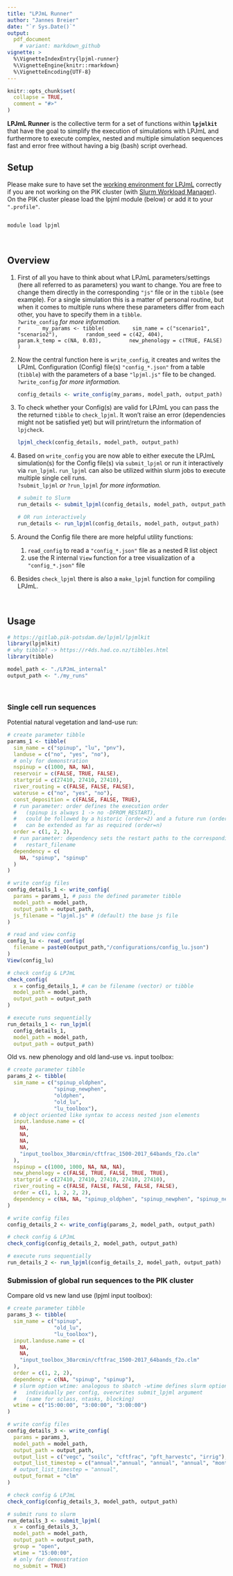 ```yaml
---
title: "LPJmL Runner"
author: "Jannes Breier"
date: "`r Sys.Date()`"
output:
  pdf_document
    # variant: markdown_github
vignette: >
  %\VignetteIndexEntry{lpjml-runner}
  %\VignetteEngine{knitr::rmarkdown}
  %\VignetteEncoding{UTF-8}
---
```


```r
knitr::opts_chunk$set(
  collapse = TRUE,
  comment = "#>"
)
```

**LPJmL Runner** is the collective term for a set of functions within **`lpjmlkit`**
that have the goal to simplify the execution of simulations with LPJmL
and furthermore to execute complex, nested and multiple simulation sequences
fast and error free without having a big (bash) script overhead.
\newline


## Setup

Please make sure to have set the
[working environment for LPJmL](https://gitlab.pik-potsdam.de/lpjml/LPJmL_internal/-/blob/master/INSTALL)
correctly if you are not working on the PIK cluster
(with [Slurm Workload Manager](https://www.pik-potsdam.de/en/institute/about/it-services/hpc/user-guides/slurm)).
On the PIK cluster please load the lpjml module (below) or add it to your `".profile"`.
\newline

```bash

module load lpjml
```
&nbsp;
&nbsp;

## Overview

1. First of all you have to think about what LPJmL parameters/settings 
(here all referred to as parameters) you want to change. 
You are free to change them directly in the corresponding `"js"` file
or in the `tibble` (see example).
For a single simulation this is a matter of personal routine,
but when it comes to multiple runs where these parameters differ from each other,
you have to specify them in a `tibble`.  
`?write_config` *for more information.*
\
      ```r
      my_params <- tibble(
        sim_name = c("scenario1", "scenario2"),
        random_seed = c(42, 404),
        param.k_temp = c(NA, 0.03),
        new_phenology = c(TRUE, FALSE)
      )
      ```


2. Now the central function here is `write_config`,
it creates and writes the LPJmL Configuration (Config) file(s) `"config_*.json"` from a table (`tibble`)
with the parameters of a base `"lpjml.js"` file to be changed.  
`?write_config` *for more information.*
\

      ```r
      config_details <- write_config(my_params, model_path, output_path)
      ```


3. To check whether your Config(s) are valid for LPJmL
you can pass the the returned `tibble` to `check_lpjml`.
It won't raise an error (dependencies might not be satisfied yet)
but will print/return the information of `lpjcheck`.
\

      ```r
      lpjml_check(config_details, model_path, output_path)
      ```


4. Based on `write_config` you are now able to either execute the LPJmL simulation(s)
for the Config file(s) via `submit_lpjml` or run it interactively via
`run_lpjml`. `run_lpjml` can also be utilized within slurm jobs to execute multiple
single cell runs.  
`?submit_lpjml` *or* `?run_lpjml` *for more information.*
\

      ```r
      # submit to Slurm
      run_details <- submit_lpjml(config_details, model_path, output_path)
      
      # OR run interactively
      run_details <- run_lpjml(config_details, model_path, output_path)
      ```


6. Around the Config file there are more helpful utility functions:
      1. `read_config` to read a `"config_*.json"` file as a nested R list object
      2. use the R internal `View` function for a tree visualization of a `"config_*.json"` file
      \newline


7. Besides `check_lpjml` there is also a `make_lpjml` function for compiling LPJmL.

&nbsp;
&nbsp;
&nbsp;

## Usage

```r
# https://gitlab.pik-potsdam.de/lpjml/lpjmlkit
library(lpjmlkit)
# why tibble? -> https://r4ds.had.co.nz/tibbles.html
library(tibble)

model_path <- "./LPJmL_internal"
output_path <- "./my_runs"

```

&nbsp;
&nbsp;
&nbsp;

\newpage

### Single cell run sequences\

Potential natural vegetation and land-use run:
```r

# create parameter tibble
params_1 <- tibble(
  sim_name = c("spinup", "lu", "pnv"),
  landuse = c("no", "yes", "no"),
  # only for demonstration
  nspinup = c(1000, NA, NA),
  reservoir = c(FALSE, TRUE, FALSE),
  startgrid = c(27410, 27410, 27410),
  river_routing = c(FALSE, FALSE, FALSE),
  wateruse = c("no", "yes", "no"),
  const_deposition = c(FALSE, FALSE, TRUE),
  # run parameter: order defines the execution order
  #   (spinup is always 1 -> no -DFROM_RESTART),
  #   could be followed by a historic (order=2) and a future run (order=3)
  #   can be extended as far as required (order=n)
  order = c(1, 2, 2),
  # run parameter: dependency sets the restart paths to the corresponding
  #   restart_filename
  dependency = c(
    NA, "spinup", "spinup"
  )
)

# write config files
config_details_1 <- write_config(
  params = params_1, # pass the defined parameter tibble
  model_path = model_path,
  output_path = output_path,
  js_filename = "lpjml.js" # (default) the base js file
)

# read and view config
config_lu <- read_config(
  filename = paste0(output_path,"/configurations/config_lu.json")
)
View(config_lu)

# check config & LPJmL
check_config(
  x = config_details_1, # can be filename (vector) or tibble
  model_path = model_path,
  output_path = output_path
)

# execute runs sequentially
run_details_1 <- run_lpjml(
  config_details_1,
  model_path = model_path,
  output_path = output_path)

```

\newpage
Old vs. new phenology and old land-use vs. input toolbox:
```r
# create parameter tibble
params_2 <- tibble(
  sim_name = c("spinup_oldphen",
               "spinup_newphen",
               "oldphen",
               "old_lu",
               "lu_toolbox"),
  # object oriented like syntax to access nested json elements
  input.landuse.name = c(
    NA,
    NA,
    NA,
    NA,
    "input_toolbox_30arcmin/cftfrac_1500-2017_64bands_f2o.clm"
  ),
  nspinup = c(1000, 1000, NA, NA, NA),
  new_phenology = c(FALSE, TRUE, FALSE, TRUE, TRUE),
  startgrid = c(27410, 27410, 27410, 27410, 27410),
  river_routing = c(FALSE, FALSE, FALSE, FALSE, FALSE),
  order = c(1, 1, 2, 2, 2),
  dependency = c(NA, NA, "spinup_oldphen", "spinup_newphen", "spinup_newphen")
)

# write config files
config_details_2 <- write_config(params_2, model_path, output_path)

# check config & LPJmL
check_config(config_details_2, model_path, output_path)

# execute runs sequentially
run_details_2 <- run_lpjml(config_details_2, model_path, output_path)

```

\newpage
### Submission of global run sequences to the PIK cluster\

Compare old vs new land use (lpjml input toolbox):
```r
# create parameter tibble
params_3 <- tibble(
  sim_name = c("spinup",
               "old_lu",
               "lu_toolbox"),
  input.landuse.name = c(
    NA,
    NA,
    "input_toolbox_30arcmin/cftfrac_1500-2017_64bands_f2o.clm"
  ),
  order = c(1, 2, 2),
  dependency = c(NA, "spinup", "spinup"),
  # slurm option wtime: analogous to sbatch -wtime defines slurm option
  #   individually per config, overwrites submit_lpjml argument
  #   (same for sclass, ntasks, blocking)
  wtime = c("15:00:00", "3:00:00", "3:00:00")
)

# write config files
config_details_3 <- write_config(
  params = params_3,
  model_path = model_path,
  output_path = output_path,
  output_list = c("vegc", "soilc", "cftfrac", "pft_harvestc", "irrig"),
  output_list_timestep = c("annual","annual", "annual", "annual", "monthly"),
  # output_list_timestep = "annual",
  output_format = "clm"
)

# check config & LPJmL
check_config(config_details_3, model_path, output_path)

# submit runs to slurm
run_details_3 <- submit_lpjml(
  x = config_details_3,
  model_path = model_path,
  output_path = output_path,
  group = "open",
  wtime = "15:00:00",
  # only for demonstration
  no_submit = TRUE)

```